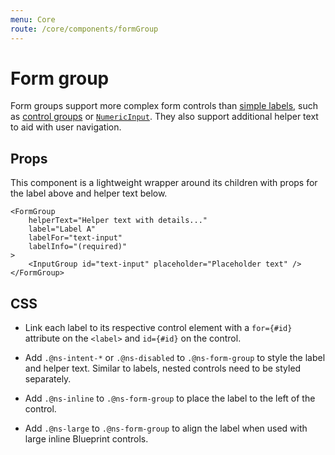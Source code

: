 ```yaml
---
menu: Core
route: /core/components/formGroup
---
```



# Form group

Form groups support more complex form controls than [simple labels](#core/components/label),
such as [control groups](#core/components/control-group) or [`NumericInput`](#core/components/numeric-input).
They also support additional helper text to aid with user navigation.

<FormGroupExample />

## Props

This component is a lightweight wrapper around its children with props for the
label above and helper text below.

```tsx
<FormGroup
    helperText="Helper text with details..."
    label="Label A"
    labelFor="text-input"
    labelInfo="(required)"
>
    <InputGroup id="text-input" placeholder="Placeholder text" />
</FormGroup>
```

<Interface name="IFormGroupProps" />

## CSS

- Link each label to its respective control element with a `for={#id}` attribute on the `<label>` and
`id={#id}` on the control.

- Add `.@ns-intent-*` or `.@ns-disabled` to `.@ns-form-group` to style the label and helper text.
Similar to labels, nested controls need to be styled separately.

- Add `.@ns-inline` to `.@ns-form-group` to place the label to the left of the control.

- Add `.@ns-large` to `.@ns-form-group` to align the label when used with large inline Blueprint controls.

<CssExample name="form-group" />
